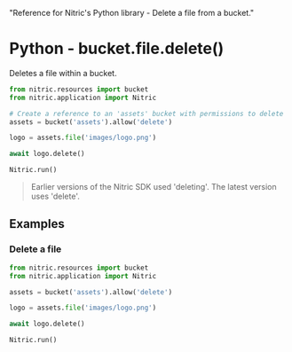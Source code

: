   "Reference for Nitric's Python library - Delete a file from a bucket."

# Python - bucket.file.delete()

Deletes a file within a bucket.

```python
from nitric.resources import bucket
from nitric.application import Nitric

# Create a reference to an 'assets' bucket with permissions to delete
assets = bucket('assets').allow('delete')

logo = assets.file('images/logo.png')

await logo.delete()

Nitric.run()
```

> Earlier versions of the Nitric SDK used 'deleting'. The latest version uses 'delete'.

## Examples

### Delete a file

```python
from nitric.resources import bucket
from nitric.application import Nitric

assets = bucket('assets').allow('delete')

logo = assets.file('images/logo.png')

await logo.delete()

Nitric.run()
```
